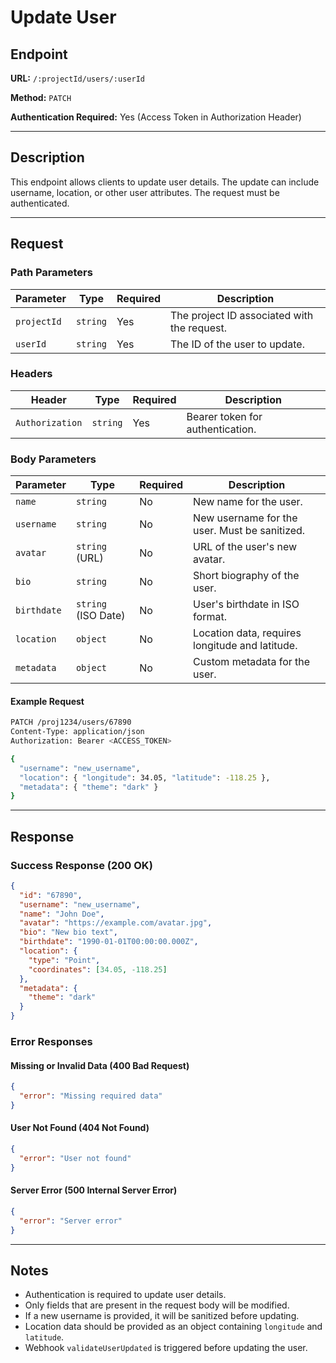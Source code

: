 # Update User

## Endpoint

**URL:** `/:projectId/users/:userId`

**Method:** `PATCH`

**Authentication Required:** Yes (Access Token in Authorization Header)

---

## Description

This endpoint allows clients to update user details. The update can include username, location, or other user attributes. The request must be authenticated.

---

## Request

### Path Parameters

| Parameter   | Type     | Required | Description                                       |
| ----------- | -------- | -------- | ------------------------------------------------- |
| `projectId` | `string` | Yes      | The project ID associated with the request.      |
| `userId`    | `string` | Yes      | The ID of the user to update.                    |

### Headers

| Header          | Type   | Required | Description                                         |
| --------------  | ------ | -------- | --------------------------------------------------- |
| `Authorization` | `string` | Yes      | Bearer token for authentication.                   |

### Body Parameters

| Parameter         | Type                     | Required | Description                                           |
| ----------------- | ------------------------ | -------- | ----------------------------------------------------- |
| `name`           | `string`                  | No       | New name for the user.                               |
| `username`       | `string`                  | No       | New username for the user. Must be sanitized.        |
| `avatar`         | `string` (URL)            | No       | URL of the user's new avatar.                        |
| `bio`            | `string`                  | No       | Short biography of the user.                         |
| `birthdate`      | `string` (ISO Date)       | No       | User's birthdate in ISO format.                      |
| `location`       | `object`                  | No       | Location data, requires longitude and latitude.      |
| `metadata`       | `object`                  | No       | Custom metadata for the user.                        |

#### Example Request

```sh
PATCH /proj1234/users/67890
Content-Type: application/json
Authorization: Bearer <ACCESS_TOKEN>

{
  "username": "new_username",
  "location": { "longitude": 34.05, "latitude": -118.25 },
  "metadata": { "theme": "dark" }
}
```

---

## Response

### Success Response (200 OK)

```json
{
  "id": "67890",
  "username": "new_username",
  "name": "John Doe",
  "avatar": "https://example.com/avatar.jpg",
  "bio": "New bio text",
  "birthdate": "1990-01-01T00:00:00.000Z",
  "location": {
    "type": "Point",
    "coordinates": [34.05, -118.25]
  },
  "metadata": {
    "theme": "dark"
  }
}
```

### Error Responses

#### Missing or Invalid Data (400 Bad Request)

```json
{
  "error": "Missing required data"
}
```

#### User Not Found (404 Not Found)

```json
{
  "error": "User not found"
}
```

#### Server Error (500 Internal Server Error)

```json
{
  "error": "Server error"
}
```

---

## Notes

- Authentication is required to update user details.
- Only fields that are present in the request body will be modified.
- If a new username is provided, it will be sanitized before updating.
- Location data should be provided as an object containing `longitude` and `latitude`.
- Webhook `validateUserUpdated` is triggered before updating the user.

